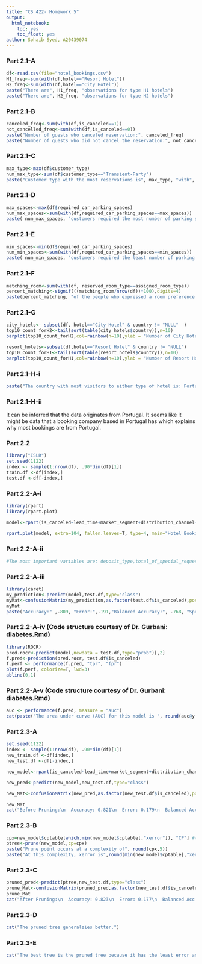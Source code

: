 ```yaml
---
title: "CS 422- Homework 5"
output: 
  html_notebook:
    toc: yes
    toc_float: yes
author: Sohaib Syed, A20439074
---
```



### Part 2.1-A
```r
df<-read.csv(file="hotel_bookings.csv")
H1_freq<-sum(with(df,hotel=="Resort Hotel"))
H2_freq<-sum(with(df,hotel=="City Hotel"))
paste("There are", H1_freq, "observations for type H1 hotels")
paste("There are", H2_freq, "observations for type H2 hotels")
```
### Part 2.1-B
```r
canceled_freq<-sum(with(df,is_canceled==1))
not_cancelled_freq<-sum(with(df,is_canceled==0))
paste("Number of guests who canceled reservation:", canceled_freq)
paste("Number of guests who did not cancel the reservation:", not_cancelled_freq)
```
### Part 2.1-C
```r
max_type<-max(df$customer_type)
num_max_type<-sum(df$customer_type=="Transient-Party")
paste("Customer type with the most reservations is", max_type, "with", num_max_type, "reservations")
```
### Part 2.1-D
```r
max_spaces<-max(df$required_car_parking_spaces)
num_max_spaces<-sum(with(df,required_car_parking_spaces==max_spaces))
paste( num_max_spaces, "customers required the most number of parking spaces (",max_spaces,").")
```
### Part 2.1-E
```r
min_spaces<-min(df$required_car_parking_spaces)
num_min_spaces<-sum(with(df,required_car_parking_spaces==min_spaces))
paste( num_min_spaces, "customers required the least number of parking spaces (",min_spaces,").")
```
### Part 2.1-F
```r
matching_room<-sum(with(df, reserved_room_type==assigned_room_type))
percent_matching<-signif(((matching_room/nrow(df))*100),digits=4)
paste(percent_matching, "of the people who expressed a room preference during reservation got the room during check-in.")
```
### Part 2.1-G
```r
city_hotels<- subset(df, hotel=="City Hotel" & country != "NULL"  )
top10_count_forH2<-tail(sort(table(city_hotels$country)),n=10)
barplot(top10_count_forH2,col=rainbow(n=10),ylab = "Number of City Hotels",xlab="Country",main= "10 Countries with most City Hotel Bookings")

resort_hotels<-subset(df,hotel=="Resort Hotel" & country != "NULL")
top10_count_forH1<-tail(sort(table(resort_hotels$country)),n=10)
barplot(top10_count_forH1,col=rainbow(n=10),ylab = "Number of Resort Hotels",xlab="Country",main= "10 Countries with most Resort Hotel Bookings")
```
### Part 2.1-H-i
```r
paste("The country with most visitors to either type of hotel is: Portugal")
```
### Part 2.1-H-ii
It can be inferred that the data originates from Portugal. It seems like it might be data that a booking company based in Portugal has which explains why most bookings are from Portugal.

### Part 2.2
```r
library("ISLR")
set.seed(1122)
index <- sample(1:nrow(df), .90*dim(df)[1])
train.df <-df[index,]
test.df <-df[-index,]
```
### Part 2.2-A-i
```r
library(rpart)
library(rpart.plot)

model<-rpart(is_canceled~lead_time+market_segment+distribution_channel+previous_cancellations+deposit_type+customer_type+required_car_parking_spaces+total_of_special_requests, method="class",data=train.df)

rpart.plot(model, extra=104, fallen.leaves=T, type=4, main="Hotel Booking Decsion Tree")
```
### Part 2.2-A-ii
```r
#The most important variables are: deposit_type,total_of_special_requests,lead_time,previous_cancellations,market_segment,customer_type,distribution_channel,required_car_parking_spaces,
```
### Part 2.2-A-iii
```r
library(caret)
my_prediction<-predict(model,test.df,type="class")
myMat<-confusionMatrix(my_prediction,as.factor(test.df$is_canceled),positive='1')
myMat
paste("Accuracy:" ,.809, "Error:",.191,"Balanced Accuracy:", .768, "Specificity:",.930,"Sensitivity:",.605,"Precision:",.838)
```
### Part 2.2-A-iv (Code structure courtesy of Dr. Gurbani: diabetes.Rmd)
```r
library(ROCR)
pred.rocr<-predict(model,newdata = test.df,type="prob")[,2]
f.pred<-prediction(pred.rocr, test.df$is_canceled)
f.perf <- performance(f.pred, "tpr", "fpr")
plot(f.perf, colorize=T, lwd=3)
abline(0,1)
```
### Part 2.2-A-v  (Code structure courtesy of Dr. Gurbani: diabetes.Rmd)
```r
auc <- performance(f.pred, measure = "auc")
cat(paste("The area under curve (AUC) for this model is ", round(auc@y.values[[1]], 3)))
```
### Part 2.3-A
```r
set.seed(1122)
index <- sample(1:nrow(df), .90*dim(df)[1])
new_train.df <-df[index,]
new_test.df <-df[-index,]

new_model<-rpart(is_canceled~lead_time+market_segment+distribution_channel+previous_cancellations+deposit_type+customer_type+required_car_parking_spaces+total_of_special_requests,method="class",data=new_train.df,control = rpart.control(cp = 0.0))

new_pred<-predict(new_model,new_test.df,type="class")

new_Mat<-confusionMatrix(new_pred,as.factor(new_test.df$is_canceled),positive='1')

new_Mat
cat("Before Pruning:\n  Accuracy: 0.821\n  Error: 0.179\n  Balanced Acc.: 0.793\n  Specificity: 0.904\n  Sensitivity: 0.682\n  Precision: 0.808")
```
### Part 2.3-B
```r
cpx=new_model$cptable[which.min(new_model$cptable[,"xerror"]), "CP"] #(Code courtesy of Dr. Gurbani: diabetes.Rmd)
ptree<-prune(new_model,cp=cpx)
paste("Prune point occurs at a complexity of", round(cpx,5))
paste("At this complexity, xerror is",round(min(new_model$cptable[,"xerror"]),5))
```
### Part 2.3-C
```r
pruned_pred<-predict(ptree,new_test.df,type="class")
prune_Mat<-confusionMatrix(pruned_pred,as.factor(new_test.df$is_canceled),positive='1')
prune_Mat
cat("After Pruning:\n  Accuracy: 0.823\n  Error: 0.177\n  Balanced Acc.: 0.792\n  Specificity: 0.916\n  Sensitivity: 0.668\n  Precision: 0.825")
```
### Part 2.3-D
```r
cat("The pruned tree generalzies better.")
```
### Part 2.3-E
```r
cat("The best tree is the pruned tree because it has the least error and is still almost as precise as the tree in 2.2")
```
